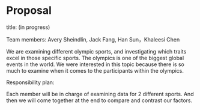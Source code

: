 # Proposal {.unnumbered}

title: (in progress)

Team members: Avery Sheindlin, Jack Fang, Han Sun，Khaleesi Chen

  We are examining different olympic sports, and investigating which traits excel in those specific sports. The olympics is one of the biggest global events in the world. We were interested in this topic because there is so much to examine when it comes to the participants within the olympics.
  
Responsibility plan:

Each member will be in charge of examining data for 2 different sports. And then we will come together at the end to compare and contrast our factors.
